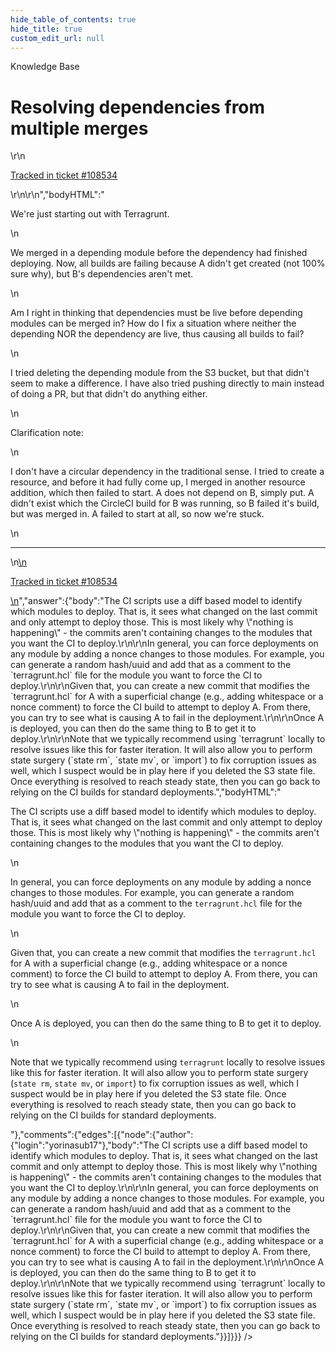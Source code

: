 ```yaml
---
hide_table_of_contents: true
hide_title: true
custom_edit_url: null
---
```



<CenterLayout>
<span class="title">Knowledge Base</span>
<h1>Resolving dependencies from multiple merges</h1>
<GitHub json={{"id":"D_kwDOF8slf84APcSm","number":401,"author":{"login":"pete0emerson"},"title":"Resolving dependencies from multiple merges","body":"\r\nWe're just starting out with Terragrunt.\r\n\r\nWe merged in a depending module before the dependency had finished deploying. Now, all builds are failing because A didn't get created (not 100% sure why), but B's dependencies aren't met.\r\n\r\nAm I right in thinking that dependencies must be live before depending modules can be merged in? How do I fix a situation where neither the depending NOR the dependency are live, thus causing all builds to fail?\r\n\r\nI tried deleting the depending module from the S3 bucket, but that didn't seem to make a difference. I have also tried pushing directly to main instead of doing a PR, but that didn't do anything either.\r\n\r\nClarification note:\r\n\r\nI don't have a circular dependency in the traditional sense. I tried to create a resource, and before it had fully come up, I merged in another resource addition, which then failed to start. A does not depend on B, simply put. A didn't exist which the CircleCI build for B was running, so B failed it's build, but was merged in. A failed to start at all, so now we're stuck.\r\n\r\n---\r\n\r\n<ins datetime=\"2022-05-02T18:16:43Z\">\r\n  <p><a href=\"https://gruntwork.zendesk.com/agent/tickets/108534\">Tracked in ticket #108534</a></p>\r\n</ins>\r\n","bodyHTML":"<p dir=\"auto\">We're just starting out with Terragrunt.</p>\n<p dir=\"auto\">We merged in a depending module before the dependency had finished deploying. Now, all builds are failing because A didn't get created (not 100% sure why), but B's dependencies aren't met.</p>\n<p dir=\"auto\">Am I right in thinking that dependencies must be live before depending modules can be merged in? How do I fix a situation where neither the depending NOR the dependency are live, thus causing all builds to fail?</p>\n<p dir=\"auto\">I tried deleting the depending module from the S3 bucket, but that didn't seem to make a difference. I have also tried pushing directly to main instead of doing a PR, but that didn't do anything either.</p>\n<p dir=\"auto\">Clarification note:</p>\n<p dir=\"auto\">I don't have a circular dependency in the traditional sense. I tried to create a resource, and before it had fully come up, I merged in another resource addition, which then failed to start. A does not depend on B, simply put. A didn't exist which the CircleCI build for B was running, so B failed it's build, but was merged in. A failed to start at all, so now we're stuck.</p>\n<hr>\n<ins datetime=\"2022-05-02T18:16:43Z\">\n  <p dir=\"auto\"><a href=\"https://gruntwork.zendesk.com/agent/tickets/108534\" rel=\"nofollow\">Tracked in ticket #108534</a></p>\n</ins>","answer":{"body":"The CI scripts use a diff based model to identify which modules to deploy. That is, it sees what changed on the last commit and only attempt to deploy those. This is most likely why \"nothing is happening\" - the commits aren't containing changes to the modules that you want the CI to deploy.\r\n\r\nIn general, you can force deployments on any module by adding a nonce changes to those modules. For example, you can generate a random hash/uuid and add that as a comment to the `terragrunt.hcl` file for the module you want to force the CI to deploy.\r\n\r\nGiven that, you can create a new commit that modifies the `terragrunt.hcl` for A with a superficial change (e.g., adding whitespace or a nonce comment) to force the CI build to attempt to deploy A. From there, you can try to see what is causing A to fail in the deployment.\r\n\r\nOnce A is deployed, you can then do the same thing to B to get it to deploy.\r\n\r\nNote that we typically recommend using `terragrunt` locally to resolve issues like this for faster iteration. It will also allow you to perform state surgery (`state rm`, `state mv`, or `import`) to fix corruption issues as well, which I suspect would be in play here if you deleted the S3 state file. Once everything is resolved to reach steady state, then you can go back to relying on the CI builds for standard deployments.","bodyHTML":"<p dir=\"auto\">The CI scripts use a diff based model to identify which modules to deploy. That is, it sees what changed on the last commit and only attempt to deploy those. This is most likely why \"nothing is happening\" - the commits aren't containing changes to the modules that you want the CI to deploy.</p>\n<p dir=\"auto\">In general, you can force deployments on any module by adding a nonce changes to those modules. For example, you can generate a random hash/uuid and add that as a comment to the <code class=\"notranslate\">terragrunt.hcl</code> file for the module you want to force the CI to deploy.</p>\n<p dir=\"auto\">Given that, you can create a new commit that modifies the <code class=\"notranslate\">terragrunt.hcl</code> for A with a superficial change (e.g., adding whitespace or a nonce comment) to force the CI build to attempt to deploy A. From there, you can try to see what is causing A to fail in the deployment.</p>\n<p dir=\"auto\">Once A is deployed, you can then do the same thing to B to get it to deploy.</p>\n<p dir=\"auto\">Note that we typically recommend using <code class=\"notranslate\">terragrunt</code> locally to resolve issues like this for faster iteration. It will also allow you to perform state surgery (<code class=\"notranslate\">state rm</code>, <code class=\"notranslate\">state mv</code>, or <code class=\"notranslate\">import</code>) to fix corruption issues as well, which I suspect would be in play here if you deleted the S3 state file. Once everything is resolved to reach steady state, then you can go back to relying on the CI builds for standard deployments.</p>"},"comments":{"edges":[{"node":{"author":{"login":"yorinasub17"},"body":"The CI scripts use a diff based model to identify which modules to deploy. That is, it sees what changed on the last commit and only attempt to deploy those. This is most likely why \"nothing is happening\" - the commits aren't containing changes to the modules that you want the CI to deploy.\r\n\r\nIn general, you can force deployments on any module by adding a nonce changes to those modules. For example, you can generate a random hash/uuid and add that as a comment to the `terragrunt.hcl` file for the module you want to force the CI to deploy.\r\n\r\nGiven that, you can create a new commit that modifies the `terragrunt.hcl` for A with a superficial change (e.g., adding whitespace or a nonce comment) to force the CI build to attempt to deploy A. From there, you can try to see what is causing A to fail in the deployment.\r\n\r\nOnce A is deployed, you can then do the same thing to B to get it to deploy.\r\n\r\nNote that we typically recommend using `terragrunt` locally to resolve issues like this for faster iteration. It will also allow you to perform state surgery (`state rm`, `state mv`, or `import`) to fix corruption issues as well, which I suspect would be in play here if you deleted the S3 state file. Once everything is resolved to reach steady state, then you can go back to relying on the CI builds for standard deployments."}}]}}} />

</CenterLayout>
  

<!-- ##DOCS-SOURCER-START
{
  "sourcePlugin": "github-discussions",
  "hash": "fd2a284e9c1a70e019a010e1cf094e8d"
}
##DOCS-SOURCER-END -->

